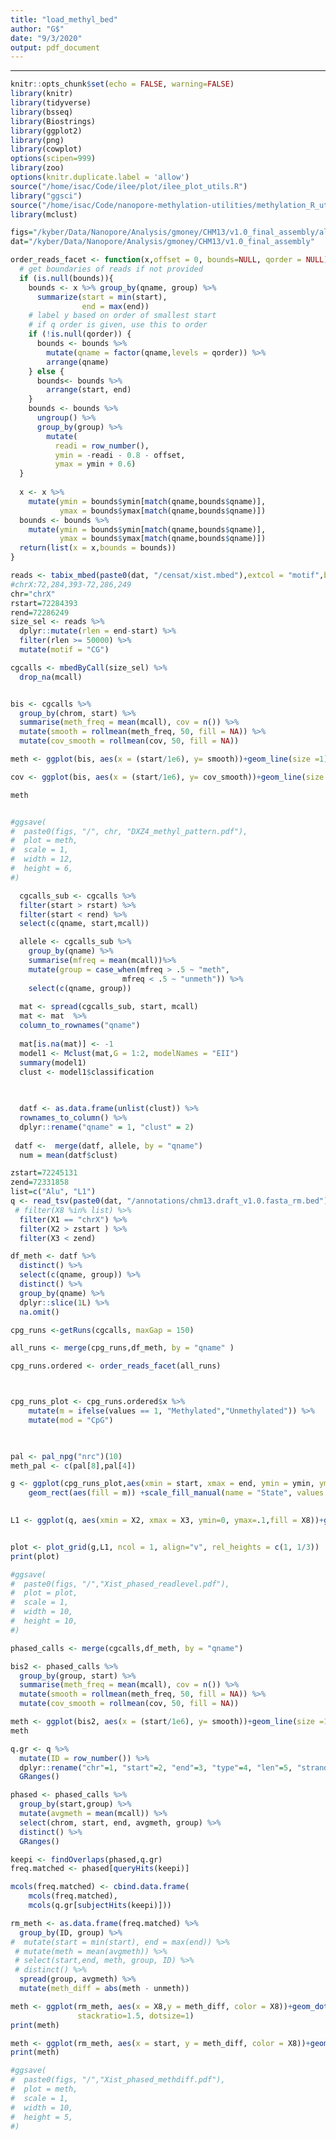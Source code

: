 ```yaml
---
title: "load_methyl_bed"
author: "G$"
date: "9/3/2020"
output: pdf_document
---
```


---
```r
knitr::opts_chunk$set(echo = FALSE, warning=FALSE)
library(knitr)
library(tidyverse)
library(bsseq)
library(Biostrings)
library(ggplot2)
library(png)
library(cowplot)
options(scipen=999)
library(zoo)
options(knitr.duplicate.label = 'allow')
source("/home/isac/Code/ilee/plot/ilee_plot_utils.R")
library("ggsci")
source("/home/isac/Code/nanopore-methylation-utilities/methylation_R_utils.R")
library(mclust)
```

```r
figs="/kyber/Data/Nanopore/Analysis/gmoney/CHM13/v1.0_final_assembly/allele_specific_meth/xist"
dat="/kyber/Data/Nanopore/Analysis/gmoney/CHM13/v1.0_final_assembly"

```

```r
  
order_reads_facet <- function(x,offset = 0, bounds=NULL, qorder = NULL){
  # get boundaries of reads if not provided
  if (is.null(bounds)){
    bounds <- x %>% group_by(qname, group) %>%
      summarize(start = min(start),
                end = max(end))
    # label y based on order of smallest start
    # if q order is given, use this to order
    if (!is.null(qorder)) {
      bounds <- bounds %>%
        mutate(qname = factor(qname,levels = qorder)) %>%
        arrange(qname) 
    } else {
      bounds<- bounds %>% 
        arrange(start, end) 
    }
    bounds <- bounds %>%
      ungroup() %>%
      group_by(group) %>%
        mutate(
          readi = row_number(),
          ymin = -readi - 0.8 - offset, 
          ymax = ymin + 0.6)
  }
  
  x <- x %>%
    mutate(ymin = bounds$ymin[match(qname,bounds$qname)],
           ymax = bounds$ymax[match(qname,bounds$qname)])
  bounds <- bounds %>%
    mutate(ymin = bounds$ymin[match(qname,bounds$qname)],
           ymax = bounds$ymax[match(qname,bounds$qname)])
  return(list(x = x,bounds = bounds))
}

```


```r
reads <- tabix_mbed(paste0(dat, "/censat/xist.mbed"),extcol = "motif",by = "read") 
#chrX:72,284,393-72,286,249
chr="chrX"
rstart=72284393
rend=72286249
size_sel <- reads %>%
  dplyr::mutate(rlen = end-start) %>%
  filter(rlen >= 50000) %>%
  mutate(motif = "CG")

cgcalls <- mbedByCall(size_sel) %>%
  drop_na(mcall)


bis <- cgcalls %>% 
  group_by(chrom, start) %>%
  summarise(meth_freq = mean(mcall), cov = n()) %>%
  mutate(smooth = rollmean(meth_freq, 50, fill = NA)) %>%
  mutate(cov_smooth = rollmean(cov, 50, fill = NA))

meth <- ggplot(bis, aes(x = (start/1e6), y= smooth))+geom_line(size =1) + labs(x="Genomic coordinates (Mb)", y="Methylation")+theme_classic(base_size = 25)+ylim(0,1)#+xlim((start/1e6),(end/1e6))

cov <- ggplot(bis, aes(x = (start/1e6), y= cov_smooth))+geom_line(size =1) + labs(x="Genomic coordinates (Mb)", y="Coverage")+theme_classic(base_size = 25)#+xlim(start,end)

meth


#ggsave(
#  paste0(figs, "/", chr, "DXZ4_methyl_pattern.pdf"),
#  plot = meth,
#  scale = 1,
#  width = 12,
#  height = 6,
#)

```

```r

  cgcalls_sub <- cgcalls %>%
  filter(start > rstart) %>%
  filter(start < rend) %>%
  select(c(qname, start,mcall)) 

  allele <- cgcalls_sub %>%
    group_by(qname) %>%
    summarise(mfreq = mean(mcall))%>%
    mutate(group = case_when(mfreq > .5 ~ "meth", 
                         mfreq < .5 ~ "unmeth")) %>%
    select(c(qname, group))
  
  mat <- spread(cgcalls_sub, start, mcall)
  mat <- mat  %>%
  column_to_rownames("qname")
  
  mat[is.na(mat)] <- -1
  model1 <- Mclust(mat,G = 1:2, modelNames = "EII")
  summary(model1)
  clust <- model1$classification
  

  
  datf <- as.data.frame(unlist(clust)) %>%
  rownames_to_column() %>%
  dplyr::rename("qname" = 1, "clust" = 2)
  
 datf <-  merge(datf, allele, by = "qname")
  num = mean(datf$clust)

```

```r
zstart=72245131
zend=72331858
list=c("Alu", "L1")
q <- read_tsv(paste0(dat, "/annotations/chm13.draft_v1.0.fasta_rm.bed"), col_names = F) %>%
 # filter(X8 %in% list) %>%
  filter(X1 == "chrX") %>%
  filter(X2 > zstart ) %>%
  filter(X3 < zend)
```

```r


df_meth <- datf %>%
  distinct() %>%
  select(c(qname, group)) %>%
  distinct() %>%
  group_by(qname) %>%
  dplyr::slice(1L) %>%
  na.omit()

cpg_runs <-getRuns(cgcalls, maxGap = 150)

all_runs <- merge(cpg_runs,df_meth, by = "qname" )

cpg_runs.ordered <- order_reads_facet(all_runs)



cpg_runs_plot <- cpg_runs.ordered$x %>%
    mutate(m = ifelse(values == 1, "Methylated","Unmethylated")) %>%
    mutate(mod = "CpG")
  


pal <- pal_npg("nrc")(10)
meth_pal <- c(pal[8],pal[4]) 

g <- ggplot(cpg_runs_plot,aes(xmin = start, xmax = end, ymin = ymin, ymax = ymax))+ geom_rect(data = cpg_runs.ordered$bounds, fill = "grey80")+ 
    geom_rect(aes(fill = m)) +scale_fill_manual(name = "State", values = meth_pal)+coord_cartesian(xlim=c(zstart, zend))+theme_classic()+facet_wrap(~group, ncol =1)+theme(legend.position = "bottom")+ theme(axis.text.y = element_blank(), axis.ticks.y = element_blank(), panel.spacing = unit(2, "lines"))+geom_vline(xintercept = c(72253968,72286070), linetype = "dotted")
  

L1 <- ggplot(q, aes(xmin = X2, xmax = X3, ymin=0, ymax=.1,fill = X8))+geom_rect()+ theme(axis.text.y = element_blank(), axis.ticks.y = element_blank(), panel.spacing = unit(2, "lines"))+xlim(zstart, zend)+theme(legend.position = "bottom")


plot <- plot_grid(g,L1, ncol = 1, align="v", rel_heights = c(1, 1/3))
print(plot)

#ggsave(
#  paste0(figs, "/","Xist_phased_readlevel.pdf"),
#  plot = plot,
#  scale = 1,
#  width = 10,
#  height = 10,
#)

```


```r

phased_calls <- merge(cgcalls,df_meth, by = "qname") 

bis2 <- phased_calls %>% 
  group_by(group, start) %>%
  summarise(meth_freq = mean(mcall), cov = n()) %>%
  mutate(smooth = rollmean(meth_freq, 50, fill = NA)) %>%
  mutate(cov_smooth = rollmean(cov, 50, fill = NA))

meth <- ggplot(bis2, aes(x = (start/1e6), y= smooth))+geom_line(size =1) + labs(x="Genomic coordinates (Mb)", y="Methylation")+theme_classic(base_size = 25)+ylim(0,1)+facet_wrap(~group, ncol = 1)+xlim(zstart/1e6, zend/1e6)
meth


```

```r
q.gr <- q %>%
  mutate(ID = row_number()) %>%
  dplyr::rename("chr"=1, "start"=2, "end"=3, "type"=4, "len"=5, "strand"=6) %>%
  GRanges()

phased <- phased_calls %>%
  group_by(start,group) %>%
  mutate(avgmeth = mean(mcall)) %>%
  select(chrom, start, end, avgmeth, group) %>%
  distinct() %>%
  GRanges()

keepi <- findOverlaps(phased,q.gr)
freq.matched <- phased[queryHits(keepi)]

mcols(freq.matched) <- cbind.data.frame(
    mcols(freq.matched),
    mcols(q.gr[subjectHits(keepi)]))

rm_meth <- as.data.frame(freq.matched) %>%
  group_by(ID, group) %>%
#  mutate(start = min(start), end = max(end)) %>%
 # mutate(meth = mean(avgmeth)) %>%
 # select(start,end, meth, group, ID) %>%
 # distinct() %>%
  spread(group, avgmeth) %>%
  mutate(meth_diff = abs(meth - unmeth))

meth <- ggplot(rm_meth, aes(x = X8,y = meth_diff, color = X8))+geom_dotplot(binaxis='y', stackdir='center',
               stackratio=1.5, dotsize=1)
print(meth)

meth <- ggplot(rm_meth, aes(x = start, y = meth_diff, color = X8))+geom_bar(stat = "identity")+ylim(-1,1)
print(meth)

#ggsave(
#  paste0(figs, "/","Xist_phased_methdiff.pdf"),
#  plot = meth,
#  scale = 1,
#  width = 10,
#  height = 5,
#)
```

